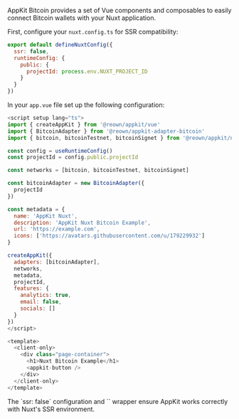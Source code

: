 
AppKit Bitcoin provides a set of Vue components and composables to easily connect Bitcoin wallets with your Nuxt application.

First, configure your `nuxt.config.ts` for SSR compatibility:

```javascript
export default defineNuxtConfig({
  ssr: false,
  runtimeConfig: {
    public: {
      projectId: process.env.NUXT_PROJECT_ID
    }
  }
})
```

In your `app.vue` file set up the following configuration:

```javascript
<script setup lang="ts">
import { createAppKit } from '@reown/appkit/vue'
import { BitcoinAdapter } from '@reown/appkit-adapter-bitcoin'
import { bitcoin, bitcoinTestnet, bitcoinSignet } from '@reown/appkit/networks'

const config = useRuntimeConfig()
const projectId = config.public.projectId

const networks = [bitcoin, bitcoinTestnet, bitcoinSignet]

const bitcoinAdapter = new BitcoinAdapter({
  projectId
})

const metadata = {
  name: 'AppKit Nuxt',
  description: 'AppKit Nuxt Bitcoin Example',
  url: 'https://example.com',
  icons: ['https://avatars.githubusercontent.com/u/179229932']
}

createAppKit({
  adapters: [bitcoinAdapter],
  networks,
  metadata,
  projectId,
  features: {
    analytics: true,
    email: false,
    socials: []
  }
})
</script>

<template>
  <client-only>
    <div class="page-container">
      <h1>Nuxt Bitcoin Example</h1>
      <appkit-button />
    </div>
  </client-only>
</template>
```

<BitcoinProviderInterface />

<Note>
  The `ssr: false` configuration and `<client-only>` wrapper ensure AppKit works correctly with Nuxt's SSR environment.
</Note>
